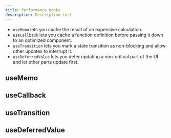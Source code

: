 ```yaml
---
title: Performance Hooks
description: Description test
---
```


- `useMemo` lets you cache the result of an expensive calculation.
- `useCallback` lets you cache a function definition before passing it down to an optimized component.
- `useTransition` lets you mark a state transition as non-blocking and allow other updates to interrupt it.
- `useDeferredValue` lets you defer updating a non-critical part of the UI and let other parts update first.

## useMemo

## useCallback

## useTransition

## useDeferredValue
